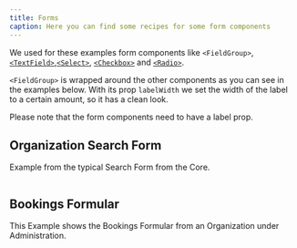 ```yaml
---
title: Forms
caption: Here you can find some recipes for some form components
---
```


We used for these examples form components like `<FieldGroup>`, [`<TextField>`](/components/text-field/),[`<Select>`](/components/select/), [`<Checkbox>`](/components/checkbox/) and [`<Radio>`](/components/radio/).

`<FieldGroup>` is wrapped around the other components as you can see in the examples below. With its prop `labelWidth` we set the width of the label to a certain amount, so it has a clean look.

<Message messageTitle="Note" variant="info">
  Please note that the form components need to have a label prop.
</Message>

## Organization Search Form

Example from the typical Search Form from the Core.

```tsx preview file=components/FieldGroup/organization-search.demo.tsx

```

## Bookings Formular

This Example shows the Bookings Formular from an Organization under Administration.

```tsx preview file=components/FieldGroup/bookings-form.demo.tsx

```
